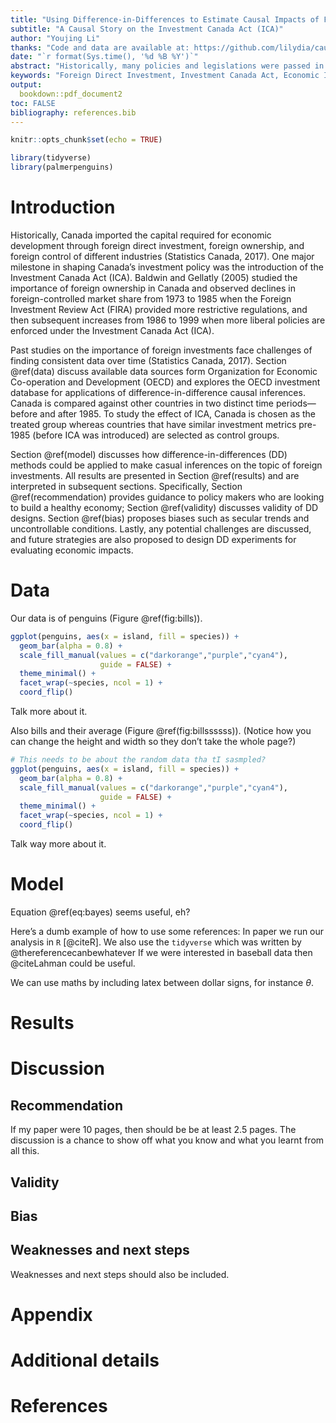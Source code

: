 ```yaml
---
title: "Using Difference-in-Differences to Estimate Causal Impacts of Foreign Investment Policies in Canada"
subtitle: "A Causal Story on the Investment Canada Act (ICA)"
author: "Youjing Li"
thanks: "Code and data are available at: https://github.com/lilydia/causal_impact_using_difference_in_differences."
date: "`r format(Sys.time(), '%d %B %Y')`"
abstract: "Historically, many policies and legislations were passed in Canada to control foreign business activities. A difference-in-differences (DD) research experimentation is designed to study variations in policies over time and to estimate causal impacts of relaxing foreign investment policies. Specifically, this paper examines the causal effect of Investment Canada Act (ICA), a policy introduced in 1985 that relaxes foreign investment restrictions. Throughout the paper, we recommend DD best practices, interpret statistical results, discuss experimentation validity and bias, and lastly, recognizes the economic benefits of foreign investments in Canada."
keywords: "Foreign Direct Investment, Investment Canada Act, Economic Impact, Difference in Differences, Casual Inference"
output:
  bookdown::pdf_document2
toc: FALSE
bibliography: references.bib
---
```


```r
knitr::opts_chunk$set(echo = TRUE)

library(tidyverse)
library(palmerpenguins)
```

# Introduction

Historically, Canada imported the capital required for economic development through foreign direct investment, foreign ownership, and foreign control of different industries (Statistics Canada, 2017). One major milestone in shaping Canada’s investment policy was the introduction of the Investment Canada Act (ICA). Baldwin and Gellatly (2005) studied the importance of foreign ownership in Canada and observed declines in foreign-controlled market share from 1973 to 1985 when the Foreign Investment Review Act (FIRA) provided more restrictive regulations, and then subsequent increases from 1986 to 1999 when more liberal policies are enforced under the Investment Canada Act (ICA).

Past studies on the importance of foreign investments face challenges of finding consistent data over time (Statistics Canada, 2017). Section \@ref(data) discuss available data sources form Organization for Economic Co-operation and Development (OECD) and explores the OECD investment database for applications of difference-in-difference causal inferences. Canada is compared against other countries in two distinct time periods—before and after 1985. To study the effect of ICA, Canada is chosen as the treated group whereas countries that have similar investment metrics pre-1985 (before ICA was introduced) are selected as control groups.  

Section \@ref(model) discusses how difference-in-differences (DD) methods could be applied to make casual inferences on the topic of foreign investments. All results are presented in Section \@ref(results) and are interpreted in subsequent sections. Specifically, Section \@ref(recommendation) provides guidance to policy makers who are looking to build a healthy economy; Section \@ref(validity) discusses validity of DD designs. Section \@ref(bias) proposes biases such as secular trends and uncontrollable conditions. Lastly, any potential challenges are discussed, and future strategies are also proposed to design DD experiments for evaluating economic impacts. 

# Data

Our data is of penguins (Figure \@ref(fig:bills)).

```r
ggplot(penguins, aes(x = island, fill = species)) +
  geom_bar(alpha = 0.8) +
  scale_fill_manual(values = c("darkorange","purple","cyan4"),
                    guide = FALSE) +
  theme_minimal() +
  facet_wrap(~species, ncol = 1) +
  coord_flip()
```

Talk more about it.

Also bills and their average (Figure \@ref(fig:billssssss)). (Notice how you can change the height and width so they don't take the whole page?)

```r

# This needs to be about the random data tha tI sasmpled?
ggplot(penguins, aes(x = island, fill = species)) +
  geom_bar(alpha = 0.8) +
  scale_fill_manual(values = c("darkorange","purple","cyan4"),
                    guide = FALSE) +
  theme_minimal() +
  facet_wrap(~species, ncol = 1) +
  coord_flip()
```

Talk way more about it. 



# Model

\begin{equation}
Pr(\theta | y) = \frac{Pr(y | \theta) Pr(\theta)}{Pr(y)}  (\#eq:bayes)
\end{equation}

Equation \@ref(eq:bayes) seems useful, eh?

Here's a dumb example of how to use some references: In paper we run our analysis in `R` [@citeR]. We also use the `tidyverse` which was written by @thereferencecanbewhatever If we were interested in baseball data then @citeLahman could be useful. 

We can use maths by including latex between dollar signs, for instance $\theta$.


# Results

# Discussion

## Recommendation
If my paper were 10 pages, then should be be at least 2.5 pages. The discussion is a chance to show off what you know and what you learnt from all this. 

## Validity

## Bias

## Weaknesses and next steps

Weaknesses and next steps should also be included.

\newpage

\appendix

# Appendix {-}


# Additional details


\newpage


# References



